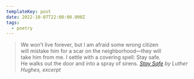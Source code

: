 ```yaml
---
templateKey: post
date: 2022-10-07T22:00:00.000Z
tags:
  - poetry
---
```

> We won’t live forever, but I am afraid some wrong citizen<br/>
> will mistake him for a scar on the neighborhood—they will<br/>
> take him from me. I settle with a covering spell: Stay safe.<br/>
> He walks out the door and into a spray of sirens.
> <cite><i>[Stay Safe](https://poems.com/poem/stay-safe/)</i> by Luther Hughes, excerpt</cite>
